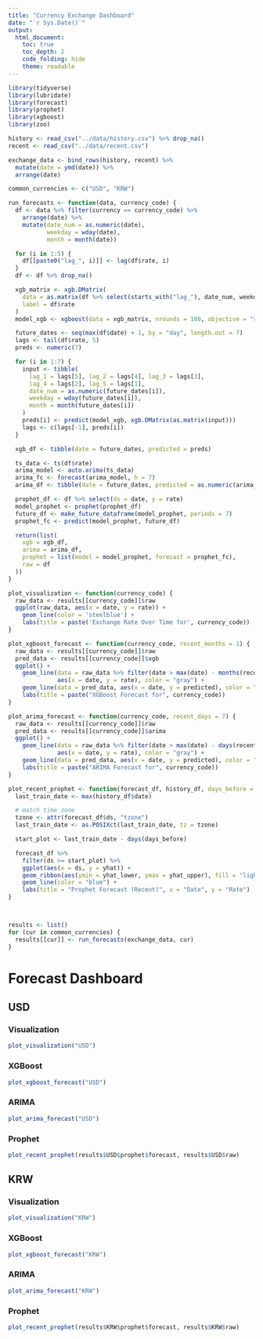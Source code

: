 ```yaml
---
title: "Currency Exchange Dashboard"
date: "`r Sys.Date()`"
output:
  html_document:
    toc: true
    toc_depth: 2
    code_folding: hide
    theme: readable
---
```


```r
library(tidyverse)
library(lubridate)
library(forecast)
library(prophet)
library(xgboost)
library(zoo)

history <- read_csv("../data/history.csv") %>% drop_na()
recent <- read_csv("../data/recent.csv")

exchange_data <- bind_rows(history, recent) %>%
  mutate(date = ymd(date)) %>%
  arrange(date)

common_currencies <- c("USD", "KRW")

run_forecasts <- function(data, currency_code) {
  df <- data %>% filter(currency == currency_code) %>%
    arrange(date) %>%
    mutate(date_num = as.numeric(date),
           weekday = wday(date),
           month = month(date))

  for (i in 1:5) {
    df[[paste0("lag_", i)]] <- lag(df$rate, i)
  }
  df <- df %>% drop_na()

  xgb_matrix <- xgb.DMatrix(
    data = as.matrix(df %>% select(starts_with("lag_"), date_num, weekday, month)),
    label = df$rate
  )
  model_xgb <- xgboost(data = xgb_matrix, nrounds = 100, objective = "reg:squarederror", verbose = 0)

  future_dates <- seq(max(df$date) + 1, by = "day", length.out = 7)
  lags <- tail(df$rate, 5)
  preds <- numeric(7)

  for (i in 1:7) {
    input <- tibble(
      lag_1 = lags[5], lag_2 = lags[4], lag_3 = lags[3],
      lag_4 = lags[2], lag_5 = lags[1],
      date_num = as.numeric(future_dates[i]),
      weekday = wday(future_dates[i]),
      month = month(future_dates[i])
    )
    preds[i] <- predict(model_xgb, xgb.DMatrix(as.matrix(input)))
    lags <- c(lags[-1], preds[i])
  }

  xgb_df <- tibble(date = future_dates, predicted = preds)

  ts_data <- ts(df$rate)
  arima_model <- auto.arima(ts_data)
  arima_fc <- forecast(arima_model, h = 7)
  arima_df <- tibble(date = future_dates, predicted = as.numeric(arima_fc$mean))

  prophet_df <- df %>% select(ds = date, y = rate)
  model_prophet <- prophet(prophet_df)
  future_df <- make_future_dataframe(model_prophet, periods = 7)
  prophet_fc <- predict(model_prophet, future_df)

  return(list(
    xgb = xgb_df,
    arima = arima_df,
    prophet = list(model = model_prophet, forecast = prophet_fc),
    raw = df
  ))
}

plot_visualization <- function(currency_code) {
  raw_data <- results[[currency_code]]$raw
  ggplot(raw_data, aes(x = date, y = rate)) +
    geom_line(color = 'steelblue') +
    labs(title = paste('Exchange Rate Over Time for', currency_code))
}

plot_xgboost_forecast <- function(currency_code, recent_months = 1) {
  raw_data <- results[[currency_code]]$raw
  pred_data <- results[[currency_code]]$xgb
  ggplot() +
    geom_line(data = raw_data %>% filter(date > max(date) - months(recent_months)),
              aes(x = date, y = rate), color = "gray") +
    geom_line(data = pred_data, aes(x = date, y = predicted), color = "green") +
    labs(title = paste("XGBoost Forecast for", currency_code))
}

plot_arima_forecast <- function(currency_code, recent_days = 7) {
  raw_data <- results[[currency_code]]$raw
  pred_data <- results[[currency_code]]$arima
  ggplot() +
    geom_line(data = raw_data %>% filter(date > max(date) - days(recent_days)),
              aes(x = date, y = rate), color = "gray") +
    geom_line(data = pred_data, aes(x = date, y = predicted), color = "purple") +
    labs(title = paste("ARIMA Forecast for", currency_code))
}

plot_recent_prophet <- function(forecast_df, history_df, days_before = 21) {
  last_train_date <- max(history_df$date)

  # match time zone
  tzone <- attr(forecast_df$ds, "tzone")
  last_train_date <- as.POSIXct(last_train_date, tz = tzone)

  start_plot <- last_train_date - days(days_before)

  forecast_df %>%
    filter(ds >= start_plot) %>%
    ggplot(aes(x = ds, y = yhat)) +
    geom_ribbon(aes(ymin = yhat_lower, ymax = yhat_upper), fill = "lightblue", alpha = 0.3) +
    geom_line(color = "blue") +
    labs(title = "Prophet Forecast (Recent)", x = "Date", y = "Rate")
}



results <- list()
for (cur in common_currencies) {
  results[[cur]] <- run_forecasts(exchange_data, cur)
}
```

# Forecast Dashboard {.tabset}

## USD {.tabset}

### Visualization
```r
plot_visualization("USD")
```

### XGBoost
```r
plot_xgboost_forecast("USD")
```

### ARIMA
```r
plot_arima_forecast("USD")
```

### Prophet
```r
plot_recent_prophet(results$USD$prophet$forecast, results$USD$raw)
```

## KRW {.tabset}

### Visualization
```r
plot_visualization("KRW")
```

### XGBoost
```r
plot_xgboost_forecast("KRW")
```

### ARIMA
```r
plot_arima_forecast("KRW")
```

### Prophet
```r
plot_recent_prophet(results$KRW$prophet$forecast, results$KRW$raw)
```